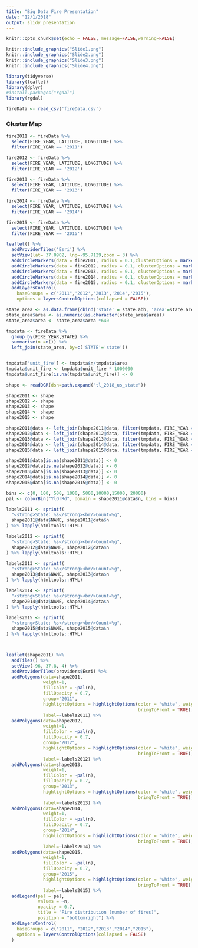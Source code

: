 ```yaml
---
title: "Big Data Fire Presentation"
date: "12/1/2018"
output: slidy_presentation
---
```


```r
knitr::opts_chunk$set(echo = FALSE, message=FALSE,warning=FALSE)
```


```r
knitr::include_graphics("Slide1.png")
knitr::include_graphics("Slide2.png")
knitr::include_graphics("Slide3.png")
knitr::include_graphics("Slide4.png")
```


```r
library(tidyverse)
library(leaflet)
library(dplyr)
#install.packages("rgdal")
library(rgdal)
```

```r
fireData <- read_csv('fireData.csv')
```

### Cluster Map


```r
fire2011 <- fireData %>%
  select(FIRE_YEAR, LATITUDE, LONGITUDE) %>%
  filter(FIRE_YEAR == '2011')

fire2012 <- fireData %>%
  select(FIRE_YEAR, LATITUDE, LONGITUDE) %>%
  filter(FIRE_YEAR == '2012')

fire2013 <- fireData %>%
  select(FIRE_YEAR, LATITUDE, LONGITUDE) %>%
  filter(FIRE_YEAR == '2013')

fire2014 <- fireData %>%
  select(FIRE_YEAR, LATITUDE, LONGITUDE) %>%
  filter(FIRE_YEAR == '2014')

fire2015 <- fireData %>%
  select(FIRE_YEAR, LATITUDE, LONGITUDE) %>%
  filter(FIRE_YEAR == '2015')

leaflet() %>%
  addProviderTiles('Esri') %>%
  setView(lat= 37.0902, lng=-95.7129,zoom = 3) %>%
  addCircleMarkers(data = fire2011, radius = 0.1,clusterOptions = markerClusterOptions(),group='2011') %>%
  addCircleMarkers(data = fire2012, radius = 0.1, clusterOptions = markerClusterOptions(),group='2012')  %>%
  addCircleMarkers(data = fire2013, radius = 0.1, clusterOptions = markerClusterOptions(),group='2013')  %>%
  addCircleMarkers(data = fire2014, radius = 0.1, clusterOptions = markerClusterOptions(),group='2014')  %>%
  addCircleMarkers(data = fire2015, radius = 0.1, clusterOptions = markerClusterOptions(),group='2015') %>%
  addLayersControl(
    baseGroups = c("2011",'2012','2013','2014','2015'),
    options = layersControlOptions(collapsed = FALSE))
```


```r

state_area <- as.data.frame(cbind('state' = state.abb, 'area'=state.area))
state_area$area <- as.numeric(as.character(state_area$area))
state_area$area <- state_area$area *640

tmpdata <- fireData %>%
  group_by(FIRE_YEAR,STATE) %>%
  summarise(n =n()) %>%
  left_join(state_area, by=c('STATE'='state'))


tmpdata['unit_fire'] <- tmpdata$n/tmpdata$area
tmpdata$unit_fire <- tmpdata$unit_fire * 1000000
tmpdata$unit_fire[is.na(tmpdata$unit_fire)] <- 0

shape <- readOGR(dsn=path.expand("tl_2018_us_state"))

shape2011 <- shape
shape2012 <- shape
shape2013 <- shape
shape2014 <- shape
shape2015 <- shape

shape2011@data <- left_join(shape2011@data, filter(tmpdata, FIRE_YEAR == 2011), by = c('STUSPS' = 'STATE') )
shape2012@data <- left_join(shape2012@data, filter(tmpdata, FIRE_YEAR == 2012), by = c('STUSPS' = 'STATE') )
shape2013@data <- left_join(shape2013@data, filter(tmpdata, FIRE_YEAR == 2013), by = c('STUSPS' = 'STATE') )
shape2014@data <- left_join(shape2014@data, filter(tmpdata, FIRE_YEAR == 2014), by = c('STUSPS' = 'STATE') )
shape2015@data <- left_join(shape2015@data, filter(tmpdata, FIRE_YEAR == 2015), by = c('STUSPS' = 'STATE') )

shape2011@data[is.na(shape2011@data)] <- 0
shape2012@data[is.na(shape2012@data)] <- 0
shape2013@data[is.na(shape2013@data)] <- 0
shape2014@data[is.na(shape2014@data)] <- 0
shape2015@data[is.na(shape2015@data)] <- 0

bins <- c(0, 100, 500, 1000, 5000,10000,15000, 20000)
pal <- colorBin("YlOrRd", domain = shape2011@data$n, bins = bins)

labels2011 <- sprintf(
  "<strong>State: %s</strong><br/>Count=%g",
  shape2011@data$NAME, shape2011@data$n
) %>% lapply(htmltools::HTML)

labels2012 <- sprintf(
  "<strong>State: %s</strong><br/>Count=%g",
  shape2012@data$NAME, shape2012@data$n
) %>% lapply(htmltools::HTML)

labels2013 <- sprintf(
  "<strong>State: %s</strong><br/>Count=%g",
  shape2013@data$NAME, shape2013@data$n
) %>% lapply(htmltools::HTML)

labels2014 <- sprintf(
  "<strong>State: %s</strong><br/>Count=%g",
  shape2014@data$NAME, shape2014@data$n
) %>% lapply(htmltools::HTML)

labels2015 <- sprintf(
  "<strong>State: %s</strong><br/>Count=%g",
  shape2015@data$NAME, shape2015@data$n
) %>% lapply(htmltools::HTML)



leaflet(shape2011) %>% 
  addTiles() %>% 
  setView(-96, 37.8, 4) %>%
  addProviderTiles(providers$Esri) %>%
  addPolygons(data=shape2011,
              weight=1,
              fillColor = ~pal(n),
              fillOpacity = 0.7,
              group="2011",
              highlightOptions = highlightOptions(color = "white", weight = 2,
                                                  bringToFront = TRUE),
              label=~labels2011) %>%
  addPolygons(data=shape2012,
              weight=1,
              fillColor = ~pal(n),
              fillOpacity = 0.7,
              group="2012",
              highlightOptions = highlightOptions(color = "white", weight = 2,
                                                  bringToFront = TRUE),
              label=~labels2012) %>%
  addPolygons(data=shape2013,
              weight=1,
              fillColor = ~pal(n),
              fillOpacity = 0.7,
              group="2013",
              highlightOptions = highlightOptions(color = "white", weight = 2,
                                                  bringToFront = TRUE),
              label=~labels2013) %>%
  addPolygons(data=shape2014,
              weight=1,
              fillColor = ~pal(n),
              fillOpacity = 0.7,
              group="2014",
              highlightOptions = highlightOptions(color = "white", weight = 2,
                                                  bringToFront = TRUE),
              label=~labels2014) %>%
  addPolygons(data=shape2015,
              weight=1,
              fillColor = ~pal(n),
              fillOpacity = 0.7,
              group="2015",
              highlightOptions = highlightOptions(color = "white", weight = 2,
                                                  bringToFront = TRUE),
              label=~labels2015) %>%
  addLegend(pal = pal, 
            values = ~n,
            opacity = 0.7, 
            title = "Fire distribution (number of fires)",
            position = "bottomright") %>%
  addLayersControl(
    baseGroups = c("2011", "2012","2013","2014","2015"),
    options = layersControlOptions(collapsed = FALSE)
  ) 
```
